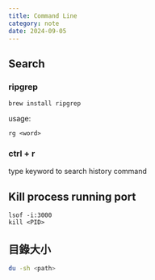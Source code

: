 ```yaml
---
title: Command Line
category: note
date: 2024-09-05
---
```


## Search

### ripgrep

`brew install ripgrep`

usage:

```
rg <word>
```

### ctrl + r 
type keyword to search history command


## Kill process running port

```
lsof -i:3000
kill <PID>
```

## 目錄大小
```sh
du -sh <path>
```

